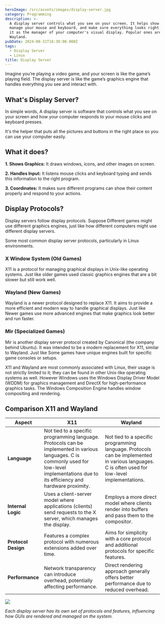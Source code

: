 ```yaml
---
heroImage: /src/assets/images/display-server.jpg
category: Programming
description: >-
  A display server controls what you see on your screen. It helps show windows,
  manage your mouse and keyboard, and make sure everything looks right. Think of
  it as the manager of your computer's visual display. Popular ones are X11 and
  Wayland.
pubDate: 2024-08-31T18:30:00.000Z
tags:
  - Display Server
  - Linux
title: Display Server
---
```


Imagine you’re playing a video game, and your screen is like the game’s playing field. The display server is like the game’s graphics engine that handles everything you see and interact with.

## What's Display Server?

In simple words, A display server is software that controls what you see on your screen and how your computer responds to your mouse clicks and keyboard presses.

It's the helper that puts all the pictures and buttons in the right place so you can use your computer easily.

## What it does?

**1. Shows Graphics:** It draws windows, icons, and other images on screen.

**2. Handles Input:** It listens mouse clicks and keyboard typing and sends this information to the right program.

**3. Coordinates:** It makes sure different programs can show their content properly and respond to your actions.

## &#x20;Display Protocols?

Display servers follow display protocols. Suppose Different games might use different graphics engines, just like how different computers might use different display servers.

Some most common display server protocols, particularly in Linux environments.

### X Window System (Old Games)

X11 is a protocol for managing graphical displays in Unix-like operating systems. Just like older games used classic graphics engines that are a bit slower but still work well.

### Wayland (New Games)

Wayland is a newer protocol designed to replace X11. It aims to provide a more efficient and modern way to handle graphical displays. Just like Newer games use more advanced engines that make graphics look better and run faster.

### Mir (Specialized Games)

Mir is another display server protocol created by Canonical (the company behind Ubuntu). It was intended to be a modern replacement for X11, similar to Wayland. Just like Some games have unique engines built for specific game consoles or setups.

X11 and Wayland are most commonly associated with Linux, their usage is not strictly limited to it; they can be found in other Unix-like operating systems as well. However Windows uses the Windows Display Driver Model (WDDM) for graphics management and DirectX for high-performance graphics tasks. The Windows Composition Engine handles window compositing and rendering.

## Comparison X11 and Wayland

| **Aspect**          | **X11**                                                                                                                                                                                        | **Wayland**                                                                                                                                    |
| ------------------- | ---------------------------------------------------------------------------------------------------------------------------------------------------------------------------------------------- | ---------------------------------------------------------------------------------------------------------------------------------------------- |
| **Language**        | Not tied to a specific programming language. Protocols can be implemented in various languages. C is commonly used for low-level implementations due to its efficiency and hardware proximity. | Not tied to a specific programming language. Protocols can be implemented in various languages. C is often used for low-level implementations. |
| **Internal Logic**  | Uses a client-server model where applications (clients) send requests to the X server, which manages the display.                                                                              | Employs a more direct model where clients render into buffers and pass them to the compositor.                                                 |
| **Protocol Design** | Features a complex protocol with numerous extensions added over time.                                                                                                                          | Aims for simplicity with a core protocol and additional protocols for specific features.                                                       |
| **Performance**     | Network transparency can introduce overhead, potentially affecting performance.                                                                                                                | Direct rendering approach generally offers better performance due to reduced overhead.                                                         |

![](../../assets/images/display-server.svg)

_Each display server has its own set of protocols and features, influencing how GUIs are rendered and managed on the system._
